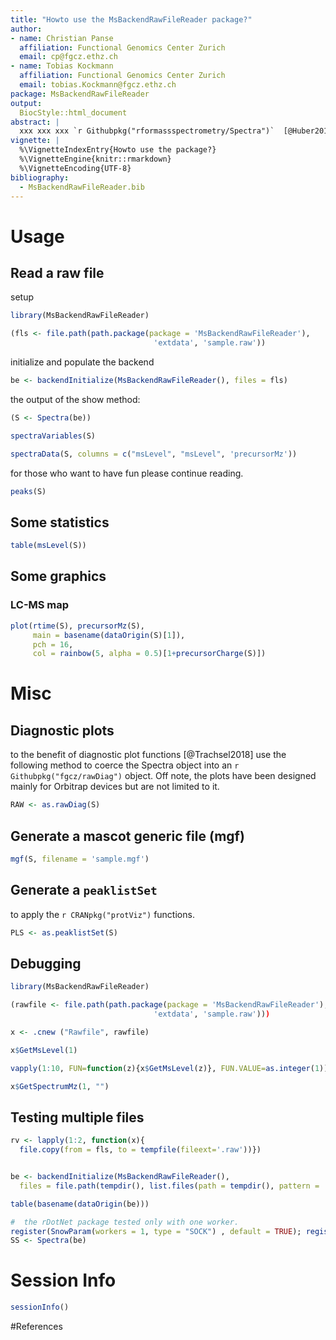 ```yaml
---
title: "Howto use the MsBackendRawFileReader package?"
author:
- name: Christian Panse
  affiliation: Functional Genomics Center Zurich
  email: cp@fgcz.ethz.ch
- name: Tobias Kockmann
  affiliation: Functional Genomics Center Zurich
  email: tobias.Kockmann@fgcz.ethz.ch
package: MsBackendRawFileReader
output:
  BiocStyle::html_document
abstract: |
  xxx xxx xxx `r Githubpkg("rformassspectrometry/Spectra")`  [@Huber2015, @Trachsel2018]
vignette: |
  %\VignetteIndexEntry{Howto use the package?}
  %\VignetteEngine{knitr::rmarkdown}
  %\VignetteEncoding{UTF-8}
bibliography:
  - MsBackendRawFileReader.bib
---
```


# Usage

## Read a raw file

setup
```r
library(MsBackendRawFileReader)

(fls <- file.path(path.package(package = 'MsBackendRawFileReader'),
                                'extdata', 'sample.raw'))

```

initialize and populate the backend
```r
be <- backendInitialize(MsBackendRawFileReader(), files = fls)
```

the output of the show method:
```r
(S <- Spectra(be))
```


```r
spectraVariables(S)
```


```r
spectraData(S, columns = c("msLevel", "msLevel", 'precursorMz'))
```

for those who want to have fun please continue reading.


```r
peaks(S)
```

## Some statistics

```r
table(msLevel(S))
```

## Some graphics


### LC-MS map
```r
plot(rtime(S), precursorMz(S),
     main = basename(dataOrigin(S)[1]),
     pch = 16,
     col = rainbow(5, alpha = 0.5)[1+precursorCharge(S)])
```



# Misc


## Diagnostic plots

to the benefit of diagnostic plot functions [@Trachsel2018] use the following
method to coerce the Spectra object into an `r Githubpkg("fgcz/rawDiag")`
object.
Off note, the plots have been designed mainly for Orbitrap devices but are not
limited to it.

```r
RAW <- as.rawDiag(S)
```

## Generate a mascot generic file (mgf)

```r
mgf(S, filename = 'sample.mgf')
```


## Generate a `peaklistSet`

to apply the `r CRANpkg("protViz")` functions.

```r
PLS <- as.peaklistSet(S) 
```

## Debugging

```r
library(MsBackendRawFileReader)

(rawfile <- file.path(path.package(package = 'MsBackendRawFileReader'),
                                'extdata', 'sample.raw')))

x <- .cnew ("Rawfile", rawfile)

x$GetMsLevel(1)

vapply(1:10, FUN=function(z){x$GetMsLevel(z)}, FUN.VALUE=as.integer(1))

x$GetSpectrumMz(1, "")
```


## Testing multiple files
```r
rv <- lapply(1:2, function(x){
  file.copy(from = fls, to = tempfile(fileext='.raw'))})


be <- backendInitialize(MsBackendRawFileReader(),
  files = file.path(tempdir(), list.files(path = tempdir(), pattern = 'raw$')))

table(basename(dataOrigin(be)))

#  the rDotNet package tested only with one worker.
register(SnowParam(workers = 1, type = "SOCK") , default = TRUE); registered()
SS <- Spectra(be)

```

# Session Info

```r
sessionInfo()
```

#References



